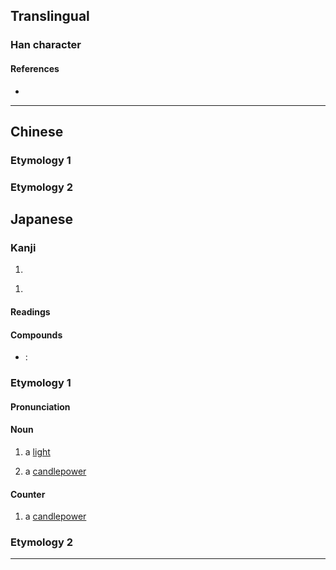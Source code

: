 {{also|燭}}
{{character info}}
==Translingual==

===Han character===
{{Han char|rn=86|rad=火|as=06|sn=10|four=|canj=FLMI|ids=⿰火虫}}

====References====
* {{Han ref|kx=0670.210|dkj=19017|dj=1079.110|hdz=32199.100|uh=70DB|ud=28891}}

----

==Chinese==

===Etymology 1===
{{zh-see|燭}}

===Etymology 2===
{{zh-see|爞|v}}

==Japanese==
{{ja-kanji forms|烛|燭}}

===Kanji===
{{ja-kanji|grade=|rs=火06|kyu=燭}}

# {{alternative form of|ja|燭}}

# {{rfdef|ja|sort=火06}}

====Readings====
{{ja-readings
|goon=そく
|kanon=しょく
|kun=ともしび-
}}

====Compounds====
* {{ja-r|[[蝋%燭|蝋%烛]]|ろう%そく}}: {{l|en|candle}}

===Etymology 1===
{{ja-kanjitab|しょく|yomi=kanon}}

====Pronunciation====
{{ja-pron|acc=1|y=ko|しょく}}

====Noun====
{{ja-noun|しょく}}

#a [[light]] {{gl|source of illumination}}
#:{{syn|ja|明かり|ともしび}}
#a [[candlepower]]
#:{{syn|ja|[[燭光|烛光]]}}

====Counter====
{{ja-pos|counter|しょく}}

#a [[candlepower]]
#:{{syn|ja|[[燭光|烛光]]}}

{{C|ja|Light sources|Units of measure|Light|sort=しょく}}

===Etymology 2===
{{ja-kanjitab|ともしび|y=k}}
{{ja-see|ともしび}}

{{cln|ja|words with multiple readings}}
----